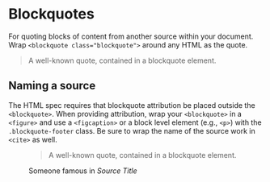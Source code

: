 
<Meta title="Typography/Blockquotes" />

# Blockquotes

For quoting blocks of content from another source within your document. Wrap `<blockquote class="blockquote">` around any HTML as the quote.

<Canvas>
<blockquote className="blockquote">
  <p>A well-known quote, contained in a blockquote element.</p>
</blockquote>
</Canvas>

## Naming a source

The HTML spec requires that blockquote attribution be placed outside the `<blockquote>`. When providing attribution, wrap your `<blockquote>` in a `<figure>` and use a `<figcaption>` or a block level element (e.g., `<p>`) with the `.blockquote-footer` class. Be sure to wrap the name of the source work in `<cite>` as well.

<Canvas>
<figure>
  <blockquote className="blockquote">
    <p>A well-known quote, contained in a blockquote element.</p>
  </blockquote>
  <figcaption className="blockquote-footer">
    Someone famous in <cite title="Source Title">Source Title</cite>
  </figcaption>
</figure>
</Canvas>
